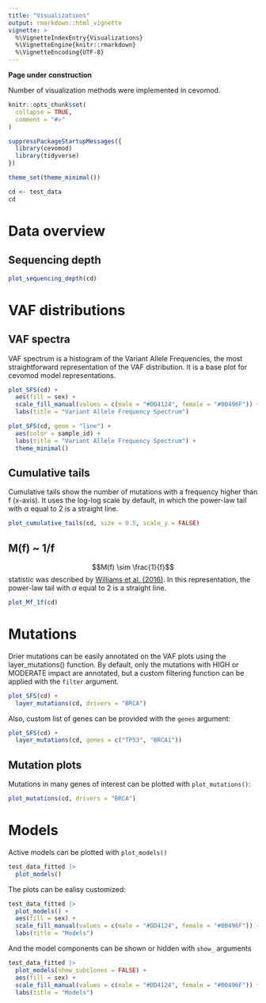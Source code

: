 ```yaml
---
title: "Visualizations"
output: rmarkdown::html_vignette
vignette: >
  %\VignetteIndexEntry{Visualizations}
  %\VignetteEngine{knitr::rmarkdown}
  %\VignetteEncoding{UTF-8}
---
```


**Page under construction**

Number of visualization methods were implemented in cevomod.


```r
knitr::opts_chunk$set(
  collapse = TRUE,
  comment = "#>"
)
```

```r
suppressPackageStartupMessages({
  library(cevomod)
  library(tidyverse)
})

theme_set(theme_minimal())

cd <- test_data
cd
```


# Data overview


## Sequencing depth

```r
plot_sequencing_depth(cd)
```


# VAF distributions


## VAF spectra

VAF spectrum is a histogram of the Variant Allele Frequencies, the most straightforward representation of the VAF distribution. It is a base plot for cevomod model representations.

```r
plot_SFS(cd) +
  aes(fill = sex) +
  scale_fill_manual(values = c(male = "#DD4124", female = "#00496F")) +
  labs(title = "Variant Allele Frequency Spectrum")
```


```r
plot_SFS(cd, geom = "line") +
  aes(color = sample_id) +
  labs(title = "Variant Allele Frequency Spectrum") +
  theme_minimal()
```

## Cumulative tails

Cumulative tails show the number of mutations with a frequency higher than f (x-axis). It uses the log-log scale by default, in which the power-law tail with $\alpha$ equal to 2 is a straight line.

```r
plot_cumulative_tails(cd, size = 0.5, scale_y = FALSE)
```

## M(f) ~ 1/f

$$M(f) \sim \frac{1}{f}$$ statistic was described by [Williams et al. (2016)](https://doi.org/10.1038/ng.3489). In this representation, the power-law tail with $\alpha$ equal to 2 is a straight line. 

```r
plot_Mf_1f(cd)
```

# Mutations

Drier mutations can be easily annotated on the VAF plots using the layer_mutations() function. By default, only the mutations with HIGH or MODERATE impact are annotated, but a custom filtering function can be applied with the `filter` argument.

```r
plot_SFS(cd) +
  layer_mutations(cd, drivers = "BRCA")
```

Also, custom list of genes can be provided with the `genes` argument:

```r
plot_SFS(cd) +
  layer_mutations(cd, genes = c("TP53", "BRCA1"))
```

## Mutation plots

Mutations in many genes of interest can be plotted with `plot_mutations()`:

```r
plot_mutations(cd, drivers = "BRCA")
```

# Models

Active models can be plotted with `plot_models()`

```r
test_data_fitted |> 
  plot_models()
```

The plots can be ealisy customized:

```r
test_data_fitted |> 
  plot_models() +
  aes(fill = sex) +
  scale_fill_manual(values = c(male = "#DD4124", female = "#00496F")) +
  labs(title = "Models")
```

And the model components can be shown or hidden with `show_` arguments

```r
test_data_fitted |> 
  plot_models(show_subclones = FALSE) +
  aes(fill = sex) +
  scale_fill_manual(values = c(male = "#DD4124", female = "#00496F")) +
  labs(title = "Models")
```


